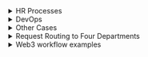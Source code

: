 <details>
<summary>HR Processes</summary>

<details>
<summary>Resume Screening (Recruitment)</summary>

```mermaid
flowchart LR
    Applicants[Resume Flow] --> Parser[LLM: resume parsing]
    Parser --> Score[LLM: candidate scoring]
    Score --> Filter{Passes threshold?}
    Filter -->|Yes| Interview[Schedule Interview]
    Filter -->|No| Reject[Send Rejection]
    Interview --> Scheduler[Calendar Automation]
    Scheduler --> Done[Notify Candidate]
```

<details>
<summary>Input Data Examples</summary>

```json
[
  {
    "name": "Ivan Ivanov",
    "skills": ["Python", "SQL", "Docker"],
    "experience_years": 3,
    "education": "Master of Computer Science"
  },
  {
    "name": "Anna Petrova",
    "skills": ["Java", "Spring", "Microservices"],
    "experience_years": 5,
    "education": "Bachelor of IT"
  }
]
```

</details>

<details>
<summary>System Prompts</summary>

<details>
<summary>LLM: resume parsing</summary>

```text
You are a model for structuring resumes.
Input: resume text.
Task: extract {name, skills, experience_years, education}.
Output: JSON object with candidate fields.
```

</details>

<details>
<summary>LLM: candidate scoring</summary>

```text
You are a model for evaluating resumes based on given criteria.
Input: object {name, skills, experience_years}.
Criteria: relevance of skills and work experience.
Output: {name, score: number from 0 to 100}.
```

</details>

<details>
<summary>LLM: schedule interview</summary>

```text
You are an interview scheduling assistant.
Input: list of candidates who passed the threshold and available interview slots.
Task: assign candidates to slots.
Output: [{name, interview_time}, ...].
```

</details>

</details>

</details>

<details>
<summary>Onboarding Automation (HR)</summary>

```mermaid
flowchart LR
    NewHire[New Employee] --> Docs[LLM: document preparation]
    Docs --> Setup[LLM: IT and access instructions]
    Setup --> Training[Training Plan]
    Training --> Feedback[Feedback Collection]
    Feedback --> HR[HR Notification]
```

<details>
<summary>Input Data Examples</summary>

```json
{
  "name": "Sergey Kuznetsov",
  "position": "Frontend Developer",
  "start_date": "2024-07-01"
}
```

</details>

<details>
<summary>System Prompts</summary>

<details>
<summary>LLM: document preparation</summary>

```text
You are an HR assistant for preparing corporate documents.
Input: {name, position, start_date}.
Task: generate a list and templates of documents (employment contract, NDA, etc.).
Output: [{document_type, template_text}, ...].
```

</details>

<details>
<summary>LLM: IT and access instructions</summary>

```text
You are a model for generating instructions for setting up the IT environment.
Input: employee position.
Task: create a checklist for creating accounts and setting up software.
Output: a list of checklist items.
```

</details>

<details>
<summary>LLM: training plan</summary>

```text
You are an assistant for training new employees.
Input: position.
Task: develop a step-by-step training plan with modules and deadlines.
Output: [{module, duration_days}, ...].
```

</details>

<details>
<summary>LLM: feedback collection</summary>

```text
You are a model for generating a feedback questionnaire.
Input: list of onboarding stages.
Task: formulate questions for each stage.
Output: [{stage, questions: [...]}, ...].
```

</details>

<details>
<summary>LLM: HR notification</summary>

```text
You are an assistant for notifying HR of the results.
Input: feedback results.
Task: compose a brief message with key findings.
Output: notification text.
```

</details>

</details>

</details>

</details>

<details>
<summary>DevOps</summary>

<details>
<summary>CICD pipeline monitoring</summary>

```mermaid
flowchart LR
    Commit[Commit] --> Build[Build Project]
    Build -->|Error| Analyze[LLM: log analysis]
    Analyze --> Report[Error Report]
    Report --> Notify[Team Notification]
    Build -->|Success| Deploy[Deploy to staging]
    Deploy --> Test[Run Autotests]
    Test -->|Error| AnalyzeTest[LLM: result analysis]
    AnalyzeTest --> ReportTest[Problem Report]
    ReportTest --> Notify
    Test -->|Success| Done[Successful Deploy]
```

<details>
<summary>Input Data Examples</summary>

```text
Commit: {id: "abc123", author: "ivan", timestamp: "2024-06-15T10:23:00Z"}
Build logs: "ERROR: Module not found: 'utils.js'"
```
</details>

<details>
<summary>System Prompt Examples</summary>

<details>
<summary>LLM: log analysis</summary>

```text
You are a model for analyzing CI logs. Input: build log text. Task: find the cause of the error and suggest a solution. Output: {error_type, message, recommendation}.
```
</details>

<details>
<summary>LLM: result analysis</summary>

```text
You are a model for analyzing autotest results. Input: test runner output. Task: identify failed tests and describe the problem. Output: [{test_name, status: "fail"/"pass", log}].
```
</details>

</details>
</details>

<details>
<summary>Autotests: generation and analysis</summary>

```mermaid
flowchart LR
    Code[Code Changes] --> TestGen[LLM: autotest generation]
    TestGen --> Run[Run Tests]
    Run --> Analyze[LLM: result analysis]
    Analyze --> Report[Report Generation]
    Report --> Notify[Developer Notification]
```

<details>
<summary>Input Data Examples</summary>

```text
Code changes: diff function sum(a, b)
Test results: 3 passed, 1 failed (test_sum.js)
```
</details>

<details>
<summary>System Prompt Examples</summary>

<details>
<summary>LLM: autotest generation</summary>

```text
You are an autotest generation assistant. Input: code diff. Task: generate unit tests in Jest for new or modified functions. Output: test code.
```
</details>

<details>
<summary>LLM: result analysis</summary>

```text
You are a model for analyzing test results. Input: test runner output. Task: highlight failed tests and suggest fix options. Output: [{test_name, status, suggestion}].
```
</details>

</details>
</details>

</details>

<details>
<summary>Other Cases</summary>

<details>
<summary>Quiz Generation for Training</summary>

```mermaid
flowchart LR
    Material[Training Material] --> QuizGen[LLM: question generation]
    QuizGen --> Review[LLM: quality check]
    Review --> Format[Quiz Formatting]
    Format --> Publish[Publication for Participants]
```

<details>
<summary>Input Data Examples</summary>

```text
Training material: "HTTP Basics: GET/POST methods, status codes"
```
</details>

<details>
<summary>System Prompt Examples</summary>

<details>
<summary>LLM: question generation</summary>

```text
You are a model for generating training questions. Input: material text. Task: formulate 5 questions of different types (open-ended, multiple choice). Output: [{question, type}].
```
</details>

<details>
<summary>LLM: quality check</summary>

```text
You are a model for evaluating the quality of questions. Input: list of questions. Task: check the correctness of formulations and difficulty. Output: [{question, ok: true/false, comment}].
```
</details>

</details>
</details>

<details>
<summary>Expense Report Automation</summary>

```mermaid
flowchart LR
    Transactions[Transaction Data] --> Extract[LLM: expense extraction]
    Extract --> Categorize[LLM: categorization]
    Categorize --> Summary[Report Generation]
    Summary --> Approve[Approval]
    Approve --> Done[Report Submission]
```

<details>
<summary>Input Data Examples</summary>

```json
{
  "transactions": [
    {"id": "T1", "amount": 250},
    {"id": "T2", "amount": 75}
  ]
}
```
</details>

<details>
<summary>System Prompt Examples</summary>

<details>
<summary>LLM: expense extraction</summary>

```text
You are a model for extracting expense data. Input: array of transactions. Task: return a list of {id, amount}.
```
</details>

<details>
<summary>LLM: categorization</summary>

```text
You are a model for classifying expenses. Input: list of {id, amount}. Task: assign a category from the list. Output: [{id, category}].
```
</details>

</details>
</details>

<details>
<summary>Personal Travel Planner</summary>

```mermaid
flowchart LR
    Preferences[Trip Parameters] --> Plan[LLM: route plan]
    Plan --> Book[Booking Generation]
    Book --> Itinerary[Plan Formatting]
    Itinerary --> Send[Send to Traveler]
```

<details>
<summary>Input Data Examples</summary>

```json
{
  "destination": "Barcelona",
  "dates": ["2024-07-01", "2024-07-07"],
  "preferences": ["museums", "beach"]
}
```
</details>

<details>
<summary>System Prompt Examples</summary>

<details>
<summary>LLM: route plan</summary>

```text
You are a travel planning assistant. Input: trip parameters. Task: suggest a route by day. Output: [{day, activities}].
```
</details>

<details>
<summary>LLM: booking generation</summary>

```text
You are a model for generating bookings. Input: route. Task: generate data for booking a hotel and transport. Output: [{service, details}].
```
</details>

<details>
<summary>LLM: plan formatting</summary>

```text
You are an assistant for formatting the plan. Input: booking data and route. Task: assemble a single document with a schedule. Output: markdown.
```
</details>

</details>
</details>

</details>

<details>
<summary>Request Routing to Four Departments</summary>

```mermaid
flowchart LR
    Request[Incoming Customer Request] --> Router[LLM routing]
    Router -->|Sales| Sales[Sales Department]
    Router -->|Technical Support| Tech[Technical Support Department]
    Router -->|Billing| Billing[Billing Department]
    Router -->|General Questions| General[General Department]
    Sales --> Process[Request Processing]
    Tech --> Process
    Billing --> Process
    General --> Process
    Process --> Respond[Sending Response]
```

<details>
<summary>Input Request Examples</summary>

```text
Request 1: "Hello! I want to know about the new rates."
Request 2: "I can't pay the bill, the payment is declined."
Request 3: "How to enable international roaming?"
Request 4: "Where can I find the offer agreement?"
```

</details>

<details>
<summary>System Prompt: LLM routing</summary>

```text
You are a model for routing incoming customer requests.
Input data:
- Customer request text: {request}
Task: determine the direction of request processing: one of the values "Sales", "Technical Support", "Billing", "General Questions".
Output: a string with one of the specified values.
```

</details>

<details>
<summary>System Prompt: LLM request processing</summary>

```text
You are a model for processing customer requests in the {direction} direction.
Input data:
- Customer request text: {request}
Task: generate a detailed and polite response to the request in accordance with the specifics of the direction.
Output: a text response to the customer.
```

</details>

</details>

<details>
<summary>Web3 workflow examples</summary>

<details>
<summary>Minting and listing NFT</summary>

```mermaid
flowchart TD
    Metadata[NFT Metadata Input] --> LLMGenerate[LLM: JSON metadata generation]
    LLMGenerate --> Sign[Wallet: mint transaction signature]
    Sign --> Blockchain[Sending transaction to blockchain]
    Blockchain --> Confirm[Transaction confirmation]
    Confirm --> LLMDesc[LLM: listing description generation]
    LLMDesc --> Marketplace[Publication on marketplace]
    Marketplace --> Notify[User notification]
```

<details>
<summary>Input Data Examples</summary>

```json
{
  "name": "CryptoKitty #2024",
  "description": "Exclusive NFT with animated kitty",
  "image": "https://example.com/cat.gif",
  "attributes": [
    { "trait_type": "rarity", "value": "epic" },
    { "trait_type": "background", "value": "galaxy" }
  ]
}
```

</details>

<details>
<summary>System Prompts</summary>

<details>
<summary>LLM: JSON metadata generation</summary>

```text
You are a model for generating NFT JSON metadata in ERC-721 format.
Input: {name, description, image, attributes}.
Output: JSON object without unnecessary comments.
```

</details>

<details>
<summary>LLM: listing description generation</summary>

```text
You are a model for writing selling NFT descriptions.
Input: NFT JSON metadata.
Task: generate a short (2–3 sentences), catchy description.
Output: plain text.
```

</details>

</details>
</details>

<details>
<summary>Token swap on DEX</summary>

```mermaid
flowchart TD
    UserRequest[Token Swap Request] --> Parse[LLM: swap parameter parsing]
    Parse --> Price[Getting rate from oracle]
    Price --> LLMRoute[LLM: optimal route selection]
    LLMRoute --> TxGen[Transaction data generation]
    TxGen --> Sign[Wallet: transaction signature]
    Sign --> SendChain[Sending transaction to blockchain]
    SendChain --> ConfirmTx[Transaction confirmation]
    ConfirmTx --> Notify[User notification]
```

<details>
<summary>Input Request Examples</summary>

```text
Request 1: "Swap 1.5 ETH to DAI at the best rate."
Request 2: "Swap 1000 USDC to USDT with minimal fees."
```

</details>

<details>
<summary>System Prompts</summary>

<details>
<summary>LLM: swap parameter parsing</summary>

```text
You are a model for extracting swap parameters from a text request.
Input: request text.
Task: return JSON {from_token, to_token, amount}.
```

</details>

<details>
<summary>LLM: optimal route selection</summary>

```text
You are a model for selecting the optimal swap route on DEX.
Input: JSON {from_token, to_token, amount}.
Task: suggest an exchange path through pools, minimizing slippage.
Output: JSON {route, estimated_gas}.
```

</details>

</details>
</details>

<details>
<summary>Creating a proposal in DAO</summary>

```mermaid
flowchart TD
    Idea[User Idea] --> LLMDraft[LLM: proposal text draft]
    LLMDraft --> Review[Human: review and edit]
    Review --> LLMFormat[LLM: formatting to DAO requirements]
    LLMFormat --> Submit[Submission to DAO smart contract]
    Submit --> Vote[Voting Phase]
    Vote --> LLMSummary[LLM: voting results summary]
    LLMSummary --> Publish[Publication of results]
```

<details>
<summary>Input Request Examples</summary>

```text
Idea 1: "Suggest increasing the liquidity pool by 5% transaction fee."
Idea 2: "Implement a reward program for active DAO participants."
```

</details>

<details>
<summary>System Prompts</summary>

<details>
<summary>LLM: proposal text draft</summary>

```text
You are a model for transforming an idea into a formal DAO proposal.
Input: idea text.
Task: generate JSON {title, description}.
```

</details>

<details>
<summary>LLM: formatting to DAO requirements</summary>

```text
You are a model for formatting a draft according to the DAO template.
Input: JSON {title, description}.
Requirements: title up to 100 characters, description up to 1000 characters.
Output: JSON {title, description}.
```

</details>

<details>
<summary>LLM: voting results summary</summary>

```text
You are a model for creating a final voting summary.
Input: list of votes [{voter, vote}].
Task: calculate the results and formulate a conclusion.
Output: text summary.
```

</details>

</details>
</details>

<details>
<summary>Automated Smart Contract Audit</summary>

```mermaid
flowchart TD
    Source[Smart Contract Source Code] --> LLMAnalyze[LLM: security analysis]
    LLMAnalyze --> Report[LLM: vulnerability report generation]
    Report --> HumanReview[Human: report review]
    HumanReview --> Fixes[Making fixes]
    Fixes --> ReAnalyze[LLM: re-analysis]
    ReAnalyze --> FinalReport[Final Report]
```

<details>
<summary>Input Data Examples</summary>

```solidity
// SPDX-License-Identifier: MIT
pragma solidity ^0.8.0;

contract SimpleToken {
    mapping(address => uint256) public balances;
    function mint(address to, uint256 amount) public {
        balances[to] += amount;
    }
}
```

</details>

<details>
<summary>System Prompts</summary>

<details>
<summary>LLM: security analysis</summary>

```text
You are a model for analyzing the security of smart contracts.
Input: contract source code.
Task: identify vulnerabilities (overflow, reentrancy, etc.) and provide recommendations.
Output: JSON [{issue, severity, recommendation}].
```

</details>

<details>
<summary>LLM: vulnerability report generation</summary>

```text
You are a model for compiling a report based on vulnerability analysis.
Input: security analysis results.
Task: write a detailed markdown report describing each problem and recommendations.
Output: markdown.
```

</details>

</details>
</details>

</details>
